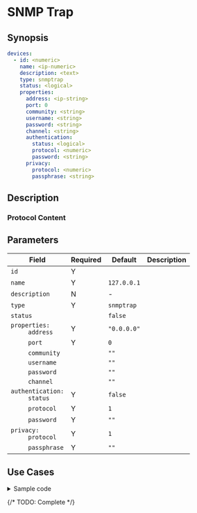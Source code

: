 # SNMP Trap

## Synopsis

```yaml
devices:
  - id: <numeric>
    name: <ip-numeric>
    description: <text>
    type: snmptrap
    status: <logical>
    properties:
      address: <ip-string>
      port: 0
      community: <string>
      username: <string>
      password: <string>
      channel: <string>
      authentication:
        status: <logical>
        protocol: <numeric>
        password: <string>
      privacy:
        protocol: <numeric>
        passphrase: <string>
```

## Description

### Protocol Content

## Parameters

|Field|Required|Default|Description|
|---|---|---|---|
|`id`|Y|||
|`name`|Y|`127.0.0.1`||
|`description`|N|-||
|`type`|Y|`snmptrap`||
|`status`||`false`||
|<dt>`properties:`</dt><dd>`address`</dd>|Y|`"0.0.0.0"`||
|<dd>`port`</dd>|Y|`0`||
|<dd>`community`</dd>||`""`||
|<dd>`username`</dd>||`""`||
|<dd>`password`</dd>||`""`||
|<dd>`channel`</dd>||`""`||
|<dd><dt>`authentication:`</dt><dd>`status`</dd></dd>|Y|`false`||
|<dd><dd>`protocol`</dd></dd>|Y|`1`||
|<dd><dd>`password`</dd></dd>|Y|`""`||
|<dd><dt>`privacy:`</dt><dd>`protocol`</dd></dd>|Y|`1`||
|<dd><dd>`passphrase`</dd></dd>|Y|`""`||

## Use Cases

<details>
<summary>Sample code</summary>
```yaml
```
</details>

{/* TODO: Complete */}